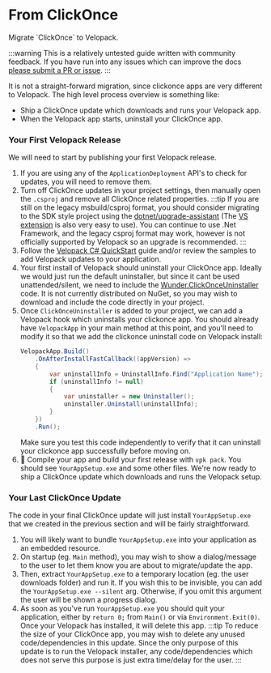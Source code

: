 # From ClickOnce
<AppliesTo win />
Migrate `ClickOnce` to Velopack.

:::warning
This is a relatively untested guide written with community feedback. If you have run into any issues which can improve the docs [please submit a PR or issue](https://github.com/velopack/velopack.docs/issues/new).
:::

It is not a straight-forward migration, since clickonce apps are very different to Velopack. The high level process overview is something like:
- Ship a ClickOnce update which downloads and runs your Velopack app.
- When the Velopack app starts, uninstall your ClickOnce app.


### Your First Velopack Release
We will need to start by publishing your first Velopack release.
1. If you are using any of the `ApplicationDeployment` API's to check for updates, you will need to remove them.
0. Turn off ClickOnce updates in your project settings, then manually open the `.csproj` and remove all ClickOnce related properties.
   :::tip
   If you are still on the legacy msbuild/csproj format, you should consider migrating to the SDK style project using the [dotnet/upgrade-assistant](https://github.com/dotnet/upgrade-assistant) (The [VS extension](https://marketplace.visualstudio.com/items?itemName=ms-dotnettools.upgradeassistant) is also very easy to use). You can continue to use .Net Framework, and the legacy csproj format may work, however is not officially supported by Velopack so an upgrade is recommended.
   :::
0. Follow the [Velopack C# QuickStart](../getting-started/csharp.mdx) guide and/or review the samples to add Velopack updates to your application.
0. Your first install of Velopack should uninstall your ClickOnce app. Ideally we would just run the default uninstaller, but since it cant be used unattended/silent, we need to include the [Wunder.ClickOnceUninstaller](https://github.com/rongchunzhang/Wunder.ClickOnceUninstaller) code. It is not currently distributed on NuGet, so you may wish to download and include the code directly in your project.
0. Once `ClickOnceUninstaller` is added to your project, we can add a Velopack hook which uninstalls your clickonce app. You should already have `VelopackApp` in your main method at this point, and you'll need to modify it so that we add the clickonce uninstall code on Velopack install:
   ```cs
   VelopackApp.Build()
       .OnAfterInstallFastCallback((appVersion) =>
       {
           var uninstallInfo = UninstallInfo.Find("Application Name");
           if (uninstallInfo != null)
           {
               var uninstaller = new Uninstaller();
               uninstaller.Uninstall(uninstallInfo);
           }
       })
       .Run();
   ```
   Make sure you test this code independently to verify that it can uninstall your clickonce app successfully before moving on.
0. 🎉 Compile your app and build your first release with `vpk pack`. You should see `YourAppSetup.exe` and some other files. We're now ready to ship a ClickOnce update which downloads and runs the Velopack setup.
   
### Your Last ClickOnce Update
The code in your final ClickOnce update will just install `YourAppSetup.exe` that we created in the previous section and will be fairly straightforward.
1. You will likely want to bundle `YourAppSetup.exe` into your application as an embedded resource.
0. On startup (eg. `Main` method), you may wish to show a dialog/message to the user to let them know you are about to migrate/update the app. 
0. Then, extract `YourAppSetup.exe` to a temporary location (eg. the user downloads folder) and run it. If you wish this to be invisible, you can add the `YourAppSetup.exe --silent` arg. Otherwise, if you omit this argument the user will be shown a progress dialog.
0. As soon as you've run `YourAppSetup.exe` you should quit your application, either by `return 0;` from `Main()` or via `Environment.Exit(0)`. Once your Velopack has installed, it will delete this app.
   :::tip
   To reduce the size of your ClickOnce app, you may wish to delete any unused code/dependencies in this update. Since the only purpose of this update is to run the Velopack installer, any code/dependencies which does not serve this purpose is just extra time/delay for the user.
   :::

